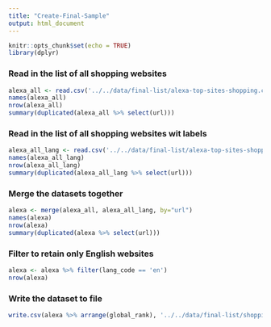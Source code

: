 ```yaml
---
title: "Create-Final-Sample"
output: html_document
---
```


```r
knitr::opts_chunk$set(echo = TRUE)
library(dplyr)
```

### Read in the list of all shopping websites

```r
alexa_all <- read.csv('../../data/final-list/alexa-top-sites-shopping.csv')
names(alexa_all)
nrow(alexa_all)
summary(duplicated(alexa_all %>% select(url)))
```

### Read in the list of all shopping websites wit labels

```r
alexa_all_lang <- read.csv('../../data/final-list/alexa-top-sites-shopping-lang-codes.csv')
names(alexa_all_lang)
nrow(alexa_all_lang)
summary(duplicated(alexa_all_lang %>% select(url)))
```

### Merge the datasets together

```r
alexa <- merge(alexa_all, alexa_all_lang, by="url")
names(alexa)
nrow(alexa)
summary(duplicated(alexa %>% select(url)))
```

### Filter to retain only English websites

```r
alexa <- alexa %>% filter(lang_code == 'en')
nrow(alexa)
```

### Write the dataset to file

```r
write.csv(alexa %>% arrange(global_rank), '../../data/final-list/shopping-english.csv', quote=FALSE, row.names=FALSE)
```